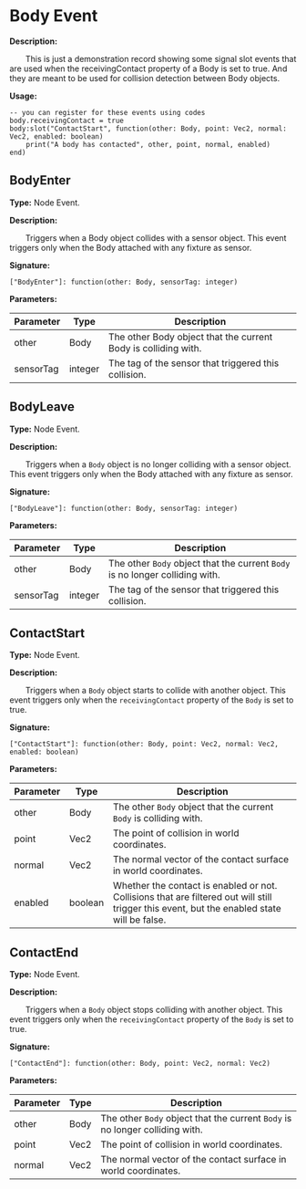 
# Body Event

**Description:**

&emsp;&emsp;This is just a demonstration record showing some signal slot events that are used when the receivingContact property of a Body is set to true. And they are meant to be used for collision detection between Body objects.

**Usage:**
```tl
-- you can register for these events using codes
body.receivingContact = true
body:slot("ContactStart", function(other: Body, point: Vec2, normal: Vec2, enabled: boolean)
	print("A body has contacted", other, point, normal, enabled)
end)
```

## BodyEnter

**Type:** Node Event.

**Description:**

&emsp;&emsp;Triggers when a Body object collides with a sensor object. This event triggers only when the Body attached with any fixture as sensor.

**Signature:**
```tl
["BodyEnter"]: function(other: Body, sensorTag: integer)
```

**Parameters:**

| Parameter | Type | Description |
| --- | --- | --- |
| other | Body | The other Body object that the current Body is colliding with. |
| sensorTag | integer | The tag of the sensor that triggered this collision. |

## BodyLeave

**Type:** Node Event.

**Description:**

&emsp;&emsp;Triggers when a `Body` object is no longer colliding with a sensor object. This event triggers only when the Body attached with any fixture as sensor.

**Signature:**
```tl
["BodyLeave"]: function(other: Body, sensorTag: integer)
```

**Parameters:**

| Parameter | Type | Description |
| --- | --- | --- |
| other | Body | The other `Body` object that the current `Body` is no longer colliding with. |
| sensorTag | integer | The tag of the sensor that triggered this collision. |

## ContactStart

**Type:** Node Event.

**Description:**

&emsp;&emsp;Triggers when a `Body` object starts to collide with another object. This event triggers only when the `receivingContact` property of the `Body` is set to true.

**Signature:**
```tl
["ContactStart"]: function(other: Body, point: Vec2, normal: Vec2, enabled: boolean)
```

**Parameters:**

| Parameter | Type | Description |
| --- | --- | --- |
| other | Body | The other `Body` object that the current `Body` is colliding with. |
| point | Vec2 | The point of collision in world coordinates. |
| normal | Vec2 | The normal vector of the contact surface in world coordinates. |
| enabled | boolean | Whether the contact is enabled or not. Collisions that are filtered out will still trigger this event, but the enabled state will be false. |

## ContactEnd

**Type:** Node Event.

**Description:**

&emsp;&emsp;Triggers when a `Body` object stops colliding with another object. This event triggers only when the `receivingContact` property of the `Body` is set to true.

**Signature:**
```tl
["ContactEnd"]: function(other: Body, point: Vec2, normal: Vec2)
```

**Parameters:**

| Parameter | Type | Description |
| --- | --- | --- |
| other | Body | The other `Body` object that the current `Body` is no longer colliding with. |
| point | Vec2 | The point of collision in world coordinates. |
| normal | Vec2 | The normal vector of the contact surface in world coordinates. |
